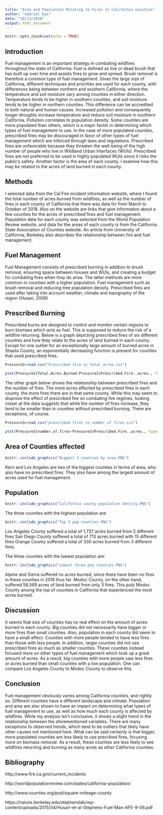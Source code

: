 ```yaml
---
title: "Area and Population Relating to Fires in California Counties"
author: "Gabriel Das"
date: "10/13/2018"
output: html_document
---
```


```r
knitr::opts_chunk$set(echo = TRUE)
```

## Introduction
Fuel management is an important strategy in combating wildfires throughout the state of California. Fuel is defined as live or dead brush that has built up over time and assists fires to grow and spread. Brush removal is therefore a common type of fuel management. Given the large size of California, different techniques and priorities are used for each county, with differences being between northern and southern California, where the temperature and soil moisture vary among counties in either direction. Temperature tends to be higher in southern counties, and soil moisture tends to be higher in northern counties. This difference can be accredited to both natural and human causes. Increased pollution and consequently longer droughts increase temperature and reduce soil moisture in southern California. Pollution correlates to population density. Some counties are more populated than others, which is a major factor in determining which types of fuel management to use. In the case of more populated counties, prescribed fires may be discouraged in favor of other types of fuel management which are inforced through laws and regulations. Prescribed fires are unfavorable because they threaten the well-being of the high number of people who live in Wildland Urban Interfaces (WUIs). Prescribed fires are not preferred to be used in highly populated WUIs since it risks the public's safety. Another factor  is the area of each county. I examine how this may be related to the acres of land burned in each county. 

## Methods 
I selected data from the Cal Fire incident information website, where I found the total number of acres burned from wildfires, as well as the number of fires in each county of California that there was data for from March to October of 2018. Also on the website are links that give information about a few counties for the acres of prescribed fires and fuel management. Population data for each county was selected from the World Population Review website, and data for the areas of each county is from the California State Association of Counties website. An article from University of California, Berkeley also describes the relationship between fire and fuel management.

## Fuel Management
Fuel Management consists of prescribed burning in addition to brush removal, ensuring space between houses and WUIs, and creating a budget for combating fires when they do arise. The latter methods are more common in counties with a higher population. Fuel management such as brush removal and reducing tree population density. Prescribed fires are used after taking into account weather, climate and topography of the region (Husari, 2006)

## Prescribed Burning

Prescribed burns are designed to control and monitor certain regions to burn biomass which acts as fuel. This is supposed to reduce the risk of a wildfire returning. Below is a graph depicting prescribed fires of six different counties and how they relate to the acres of land burned in each county. Except for one outlier for an exceptionally large amount of burned acres in Shasta County, an exponentially decreasing function is present for counties that used prescribed fires.

```r
Pressure2=read.csv("Prescribed fire vs total acres.csv")

plot(Pressure2$Total.Acres.Burned~Pressure2$Prescribed.Fire..acres., type="l", xlim=c(0,7000), ylim=c(0,5000), xlab="Prescribed Fire (acres)", ylab="Land Burned (acres)")
```


The other graph below shows the relationship between prescribed fires and the number of fires. The more acres affected by prescribed fires in each county, the more fires there are in that same county. While this may seem to disprove the effect of prescribed fire on combating fire regimes, looking closer at the data suggests that while the number of fires increase, they tend to be smaller than in counties without prescribed burning. There are exceptions, of course.


```r
Pressure3=read.csv("prescribed fires vs number of fires.csv")

plot(Pressure3$number.of.fires~Pressure3$Prescribed.Fire..acres., type="1", xlim=c(0,7000), ylim=c(0,20), ylab="Number of Fires", xlab="Prescribed Fire (acres)")

```

## Area of Counties affected

```r
knitr::include_graphics("Biggest 3 counties by area.PNG")
```


Kern and Los Angeles are two of the biggest counties in terms of area, who also have no prescribed fires. They also have among the largest amount of acres used for fuel management. 


## Population

```r
knitr::include_graphics("California county population density.PNG")
```



The three counties with the highest population are:
```r
knitr::include_graphics("Top 3 pop counties.PNG")
```


Los Angeles County suffered a total of 1,737 acres burned from 5 different fires
San Diego County suffered a total of 713 acres burned with 15 different fires
Orange County suffered a total of 330 acres burned from 3 different fires.


The three counties with the lowest population are:
```r
knitr::include_graphics("Lowest three pop counties.PNG")
```


Alpine and Sierra suffered no acres burned, since there have been no fires in these counties in 2018 thus far. Modoc County, on the other hand, suffered 58,569 acres of land burned from only 3 fires. This puts Modoc County among the top of counties in California that experienced the most acres burned. 


## Discussion
It seems that size of counties has no real effect on the amount of acres burned in each county. Big counties did not necessarily have bigger or more fires than small counties. Also, population in each county did seem to have a small effect. Counties with more people tended to have less fires than those with less people. In addition, larger counties did not use prescribed fires as much as smaller counties. These counties instead focused more on other types of fuel management which took up a great amount of acres. As a result, big counties with more people saw less fires or acres burned than small counties with a low population. One can compare Los Angeles County to Modoc County to observe this. 


## Conclusion
Fuel management obviously varies among California counties, and rightly so. Different counties have a different landscape and climate. Population and area are also shown to have an impact on determining what types of fuel management to use, as well as how much each county is affected by wildfires. While my analysis isn't conclusive, it shows a slight trend in the relationship between the aforementioned variables. There are many exceptions to observed trends, which tend to be outliers that likely have other causes not mentioned here. What can be said certainly is that bigger, more populated counties are less likely to use precribed fires, focusing more on biomass removal. As a result, these counties are less likely to see wildfires returning and burning as many acres as other California counties.


## Bibliography

http://www.fire.ca.gov/current_incidents

http://worldpopulationreview.com/states/california-population/

http://www.counties.org/pod/square-mileage-county

https://nature.berkeley.edu/stephenslab/wp-content/uploads/2015/04/Husari-et-al-Stephens-Fuel-Man-AFE-9-06.pdf


